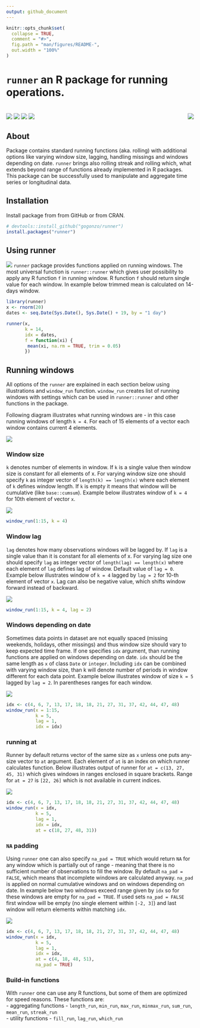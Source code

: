 ```yaml
---
output: github_document
---
```


```r
knitr::opts_chunk$set(
  collapse = TRUE,
  comment = "#>",
  fig.path = "man/figures/README-",
  out.width = "100%"
)
```

# `runner` an R package for running operations.

# <img src="man/figures/hexlogo.png" align="right" />

<!-- badges: start -->
[![](https://cranlogs.r-pkg.org/badges/runner)](https://CRAN.R-project.org/package=runner)
[![](https://travis-ci.org/gogonzo/runner.svg?branch=master)](https://travis-ci.org/gogonzo/runner)
[![](https://ci.appveyor.com/api/projects/status/github/gogonzo/runner?branch=master&svg=true)](https://ci.appveyor.com/project/gogonzo/runner)
[![](https://codecov.io/gh/gogonzo/runner/branch/master/graph/badge.svg)](https://codecov.io/gh/gogonzo/runner/branch/master)
<!-- badges: end -->

## About
Package contains standard running functions (aka. rolling) with additional 
options like varying window size, lagging, handling missings and windows 
depending on date. `runner` brings also rolling  streak and rolling which, what 
extends beyond range of functions already implemented in R packages. This 
package can be successfully used to manipulate and aggregate time series or 
longitudinal data.

## Installation

Install package from from GitHub or from CRAN.

```r
# devtools::install_github("gogonzo/runner")
install.packages("runner")
```

## Using runner
![](man/figures/using_runner.png)
`runner` package provides functions applied on running windows. The most 
universal function is `runner::runner` which gives user possibility to apply 
any R function `f` in running window. R function `f` should return single value 
for each window. In example below trimmed mean is calculated on 14-days window.

```r
library(runner)
x <- rnorm(20)
dates <- seq.Date(Sys.Date(), Sys.Date() + 19, by = "1 day")

runner(x, 
       k = 14, 
       idx = dates, 
       f = function(xi) {
        mean(xi, na.rm = TRUE, trim = 0.05)
       })
```

## Running windows
All options of the `runner` are explained in each section below using 
illustrations and `window_run` function. `window_run` creates list of running 
windows with settings which can be used in `runner::runner` and other functions 
in the package.  

Following diagram illustrates what running windows are - in this case running 
windows of length `k = 4`. For each of 15 elements of a vector each window 
contains current 4 elements.

![](man/figures/running_windows_explain.png)


### Window size
`k` denotes number of elements in window. If `k` is a single value then window 
size is constant for all elements of x. For varying window size one should specify 
`k` as integer vector of `length(k) == length(x)` where each element of `k` 
defines window length. If `k` is empty it means that window will be cumulative 
(like `base::cumsum`). Example below illustrates window of `k = 4` for 10th 
element of vector `x`.  

![](man/figures/constant_window.png)

```r
window_run(1:15, k = 4)
```

### Window lag
`lag` denotes how many observations windows will be lagged by. If `lag` is a 
single value than it is constant for all elements of x. For varying lag size one 
should specify `lag` as integer vector of `length(lag) == length(x)` where each 
element of `lag` defines lag of window. Default value of `lag = 0`. Example 
below illustrates window of `k = 4` lagged by `lag = 2` for 10-th element of 
vector `x`. Lag can also be negative value, which shifts window forward instead 
of backward.

![](man/figures/lagged_window_k_lag.png)
```r
window_run(1:15, k = 4, lag = 2)
```

### Windows depending on date
Sometimes data points in dataset are not equally spaced (missing weekends, 
holidays, other missings) and thus window size should vary to keep expected time
frame.  If one specifies `idx` argument, than running functions are applied on 
windows depending on date. `idx` should be the same length as `x` of class `Date` 
or `integer`. Including `idx` can be combined with varying window size, than k
will denote number of periods in window different for each data point. Example
below illustrates window of size `k = 5` lagged by `lag = 2`. In parentheses 
ranges for each window.

![](man/figures/running_date_windows_explain.png)

```r
idx <- c(4, 6, 7, 13, 17, 18, 18, 21, 27, 31, 37, 42, 44, 47, 48)
window_run(x = 1:15, 
           k = 5, 
           lag = 1, 
           idx = idx)
```

### running at

Runner by default returns vector of the same size as `x` unless one puts any-size 
vector to `at` argument. Each element of `at` is an index on which runner 
calculates function. Below illustrates output of runner for `at = c(13, 27, 45, 31)` 
which gives windows in ranges enclosed in square brackets. Range for `at = 27` is
`[22, 26]` which is not available in current indices.  

![](man/figures/runner_at_date.png)
```r
idx <- c(4, 6, 7, 13, 17, 18, 18, 21, 27, 31, 37, 42, 44, 47, 48)
window_run(x = idx, 
           k = 5, 
           lag = 1, 
           idx = idx, 
           at = c(18, 27, 48, 31))
```


### `NA` padding  
Using `runner` one can also specify `na_pad = TRUE` which would return `NA` for 
any window which is partially out of range - meaning that there is no sufficient 
number of observations to fill the window. By default `na_pad = FALSE`, which 
means that incomplete windows are calculated anyway. `na_pad` is applied on 
normal cumulative windows and on windows depending on date. In example below two
windows exceed range given by `idx` so for these windows are empty for 
`na_pad = TRUE`. If used sets `na_pad = FALSE` first window will be empty 
(no single element within `[-2, 3]`) and last window will return elements within
matching `idx`.

![](man/figures/runner_at_date_na_pad.png)

```r
idx <- c(4, 6, 7, 13, 17, 18, 18, 21, 27, 31, 37, 42, 44, 47, 48)
window_run(x = idx, 
           k = 5, 
           lag = 1, 
           idx = idx, 
           at = c(4, 18, 48, 51),
           na_pad = TRUE)
```

### Build-in functions
With `runner` one can use any R functions, but some of them are optimized for 
speed reasons.
These functions are:  
- aggregating functions - `length_run`, `min_run`, `max_run`, `minmax_run`,
`sum_run`, `mean_run`, `streak_run`  
- utility functions - `fill_run`, `lag_run`, `which_run`
